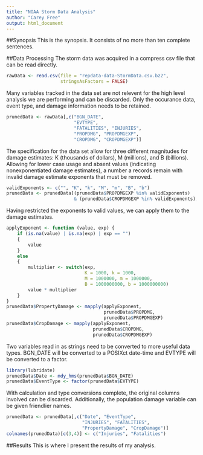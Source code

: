 ```yaml
---
title: "NOAA Storm Data Analysis"
author: "Carey Free"
output: html_document
---
```


##Synopsis
This is the synopsis. It consists of no more than ten complete sentences.

##Data Processing
The storm data was acquired in a compress csv file that can be read directly.
```r
rawData <- read.csv(file = "repdata-data-StormData.csv.bz2",
                    stringsAsFactors = FALSE)
```

Many variables tracked in the data set are not relevent for the high level analysis we are performing and can be discarded. Only the occurance data, event type, and damage information needs to be retained.
```r
prunedData <- rawData[,c("BGN_DATE",
                         "EVTYPE",
                         "FATALITIES", "INJURIES",
                         "PROPDMG", "PROPDMGEXP",
                         "CROPDMG", "CROPDMGEXP")]
```

The specification for the data set allow for three different magnitudes for damage estimates: K (thousands of dollars), M (millions), and B (billions). Allowing for lower case usage and absent values (indicating nonexponentiated damage estimates), a number a records remain with invalid damage estimate exponents that must be removed.
```r
validExponents <- c("", "K", "k", "M", "m", "B", "b")
prunedData <- prunedData[(prunedData$PROPDMGEXP %in% validExponents)
                         & (prunedData$CROPDMGEXP %in% validExponents),]
```

Having restricted the exponents to valid values, we can apply them to the damage estimates.
```r
applyExponent <- function (value, exp) {
    if (is.na(value) | is.na(exp) | exp == "")
    {
        value
    }
    else
    {
        multiplier <- switch(exp,
                             K = 1000, k = 1000,
                             M = 1000000, m = 1000000,
                             B = 1000000000, b = 1000000000)
        value * multiplier
    }
}
prunedData$PropertyDamage <- mapply(applyExponent,
                                    prunedData$PROPDMG,
                                    prunedData$PROPDMGEXP)
prunedData$CropDamage <- mapply(applyExponent,
                                prunedData$CROPDMG,
                                prunedData$CROPDMGEXP)
```

Two variables read in as strings need to be converted to more useful data types. BGN_DATE will be converted to a POSIXct date-time and EVTYPE will be converted to a factor.
```r
library(lubridate)
prunedData$Date <- mdy_hms(prunedData$BGN_DATE)
prunedData$EventType <- factor(prunedData$EVTYPE)
```

With calculation and type conversions complete, the original columns involved can be discarded. Additionally, the population damage variable can be given friendlier names.
```r
prunedData <- prunedData[,c("Date", "EventType",
                            "INJURIES", "FATALITIES",
                            "PropertyDamage", "CropDamage")]
colnames(prunedData)[c(3,4)] <- c("Injuries", "Fatalities")
```

##Results
This is where I present the results of my analysis.